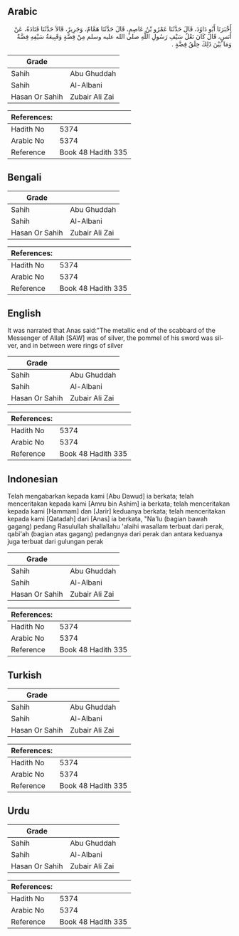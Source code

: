 ## Arabic


<div dir="rtl" lang="ar" style={{fontSize:'larger',backgroundColor:'#f8f9fa',padding:20}}>
أَخْبَرَنَا أَبُو دَاوُدَ، قَالَ حَدَّثَنَا عَمْرُو بْنُ عَاصِمٍ، قَالَ حَدَّثَنَا هَمَّامٌ، وَجَرِيرٌ، قَالاَ حَدَّثَنَا قَتَادَةُ، عَنْ أَنَسٍ، قَالَ كَانَ نَعْلُ سَيْفِ رَسُولِ اللَّهِ صلى الله عليه وسلم مِنْ فِضَّةٍ وَقَبِيعَةُ سَيْفِهِ فِضَّةٌ وَمَا بَيْنَ ذَلِكَ حِلَقُ فِضَّةٍ ‏.‏
</div>
<div style={{backgroundColor:'#f8f9fa',padding:20, marginBottom: 10}}><table> <thead> <tr> <th>Grade</th> <th></th> </tr> </thead> <tbody> <tr><td>Sahih</td><td>Abu Ghuddah</td></tr><tr><td>Sahih</td><td>Al-Albani</td></tr><tr><td>Hasan Or Sahih</td><td>Zubair Ali Zai</td></tr></tbody></table><table> <thead> <tr> <th>References:</th> <th></th> </tr> </thead> <tbody><tr><td>Hadith No</td><td>5374</td></tr><tr><td>Arabic No</td><td>5374</td></tr><tr><td>Reference</td><td>Book 48 Hadith 335</td></tr></tbody></table></div>

## Bengali


<div dir="ltr" lang="bn" style={{fontSize:'larger',backgroundColor:'#f8f9fa',padding:20}}>

</div>
<div style={{backgroundColor:'#f8f9fa',padding:20, marginBottom: 10}}><table> <thead> <tr> <th>Grade</th> <th></th> </tr> </thead> <tbody> <tr><td>Sahih</td><td>Abu Ghuddah</td></tr><tr><td>Sahih</td><td>Al-Albani</td></tr><tr><td>Hasan Or Sahih</td><td>Zubair Ali Zai</td></tr></tbody></table><table> <thead> <tr> <th>References:</th> <th></th> </tr> </thead> <tbody><tr><td>Hadith No</td><td>5374</td></tr><tr><td>Arabic No</td><td>5374</td></tr><tr><td>Reference</td><td>Book 48 Hadith 335</td></tr></tbody></table></div>

## English


<div dir="ltr" lang="en" style={{fontSize:'larger',backgroundColor:'#f8f9fa',padding:20}}>
It was narrated that Anas said:"The metallic end of the scabbard of the Messenger of Allah [SAW] was of silver, the pommel of his sword was silver, and in between were rings of silver
</div>
<div style={{backgroundColor:'#f8f9fa',padding:20, marginBottom: 10}}><table> <thead> <tr> <th>Grade</th> <th></th> </tr> </thead> <tbody> <tr><td>Sahih</td><td>Abu Ghuddah</td></tr><tr><td>Sahih</td><td>Al-Albani</td></tr><tr><td>Hasan Or Sahih</td><td>Zubair Ali Zai</td></tr></tbody></table><table> <thead> <tr> <th>References:</th> <th></th> </tr> </thead> <tbody><tr><td>Hadith No</td><td>5374</td></tr><tr><td>Arabic No</td><td>5374</td></tr><tr><td>Reference</td><td>Book 48 Hadith 335</td></tr></tbody></table></div>

## Indonesian


<div dir="ltr" lang="id" style={{fontSize:'larger',backgroundColor:'#f8f9fa',padding:20}}>
Telah mengabarkan kepada kami [Abu Dawud] ia berkata; telah menceritakan kepada kami [Amru bin Ashim] ia berkata; telah menceritakan kepada kami [Hammam] dan [Jarir] keduanya berkata; telah menceritakan kepada kami [Qatadah] dari [Anas] ia berkata, "Na'lu (bagian bawah gagang) pedang Rasulullah shallallahu 'alaihi wasallam terbuat dari perak, qabi'ah (bagian atas gagang) pedangnya dari perak dan antara keduanya juga terbuat dari gulungan perak
</div>
<div style={{backgroundColor:'#f8f9fa',padding:20, marginBottom: 10}}><table> <thead> <tr> <th>Grade</th> <th></th> </tr> </thead> <tbody> <tr><td>Sahih</td><td>Abu Ghuddah</td></tr><tr><td>Sahih</td><td>Al-Albani</td></tr><tr><td>Hasan Or Sahih</td><td>Zubair Ali Zai</td></tr></tbody></table><table> <thead> <tr> <th>References:</th> <th></th> </tr> </thead> <tbody><tr><td>Hadith No</td><td>5374</td></tr><tr><td>Arabic No</td><td>5374</td></tr><tr><td>Reference</td><td>Book 48 Hadith 335</td></tr></tbody></table></div>

## Turkish


<div dir="ltr" lang="tr" style={{fontSize:'larger',backgroundColor:'#f8f9fa',padding:20}}>

</div>
<div style={{backgroundColor:'#f8f9fa',padding:20, marginBottom: 10}}><table> <thead> <tr> <th>Grade</th> <th></th> </tr> </thead> <tbody> <tr><td>Sahih</td><td>Abu Ghuddah</td></tr><tr><td>Sahih</td><td>Al-Albani</td></tr><tr><td>Hasan Or Sahih</td><td>Zubair Ali Zai</td></tr></tbody></table><table> <thead> <tr> <th>References:</th> <th></th> </tr> </thead> <tbody><tr><td>Hadith No</td><td>5374</td></tr><tr><td>Arabic No</td><td>5374</td></tr><tr><td>Reference</td><td>Book 48 Hadith 335</td></tr></tbody></table></div>

## Urdu


<div dir="rtl" lang="ur" style={{fontSize:'larger',backgroundColor:'#f8f9fa',padding:20}}>

</div>
<div style={{backgroundColor:'#f8f9fa',padding:20, marginBottom: 10}}><table> <thead> <tr> <th>Grade</th> <th></th> </tr> </thead> <tbody> <tr><td>Sahih</td><td>Abu Ghuddah</td></tr><tr><td>Sahih</td><td>Al-Albani</td></tr><tr><td>Hasan Or Sahih</td><td>Zubair Ali Zai</td></tr></tbody></table><table> <thead> <tr> <th>References:</th> <th></th> </tr> </thead> <tbody><tr><td>Hadith No</td><td>5374</td></tr><tr><td>Arabic No</td><td>5374</td></tr><tr><td>Reference</td><td>Book 48 Hadith 335</td></tr></tbody></table></div>